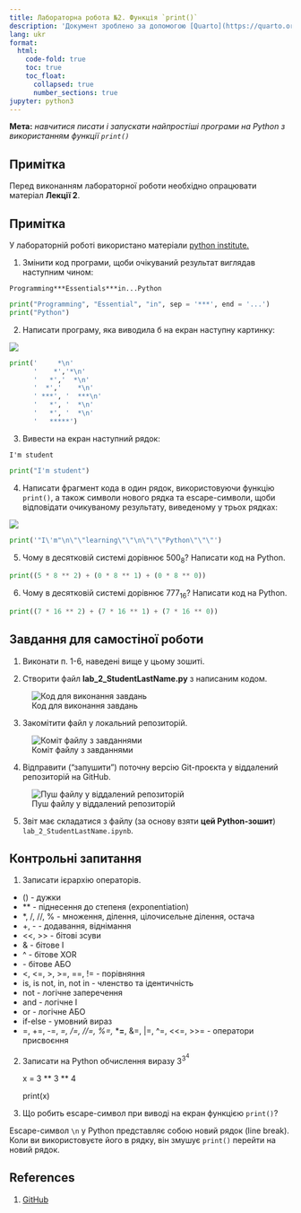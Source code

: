 ```yaml
---
title: Лабораторна робота №2. Функція `print()`
description: 'Документ зроблено за допомогою [Quarto](https://quarto.org/)'
lang: ukr
format:
  html:
    code-fold: true
    toc: true
    toc_float:
      collapsed: true
      number_sections: true
jupyter: python3
---
```


__Мета:__ _навчитися писати і запускати найпростіші програми на Python з використанням функції `print()`_

::: callout-note
## Примітка
Перед виконанням лабораторної роботи необхідно опрацювати матеріал __Лекції 2__.
:::

::: callout-note
## Примітка
У лабораторній роботі використано матеріали [python institute.](https://pythoninstitute.org/pcep) 
:::

1. Змінити код програми, щоби очікуваний результат виглядав наступним чином:

`Programming***Essentials***in...Python`

```python
print("Programming", "Essential", "in", sep = '***', end = '...')
print("Python")
```

<!-- 2 --> 

2. Написати програму, яка виводила б на екран наступну картинку:

![](attachment:image.png)

```python
print('     *\n'
      '    *','*\n'
      '   *','  *\n'
      '  *','    *\n'
      ' ***', '  ***\n'
      '   *', '  *\n'
      '   *', '  *\n'
      '   *****')
```

3. Вивести на екран наступний рядок:

`I'm student`

```python
print("I'm student")
```

4. Написати фрагмент кода в один рядок, використовуючи функцію `print()`, а також символи нового рядка та esсape-символи, щоби відповідати очикуваному результату, виведеному у трьох рядках: 

![](attachment:image-2.png)

```python
print('"I\'m"\n\"\"learning\"\"\n\"\"\"Python\"\"\"')
```

5. Чому в десятковій системі дорівнює $500_8$? Написати код на Python.

```python
print((5 * 8 ** 2) + (0 * 8 ** 1) + (0 * 8 ** 0))
```

6. Чому в десятковій системі дорівнює $777_{16}$? Написати код на Python.

```python
print((7 * 16 ** 2) + (7 * 16 ** 1) + (7 * 16 ** 0))
```

## Завдання для самостіної роботи

1. Виконати п. 1-6, наведені вище у цьому зошиті.

2. Створити файл __lab_2_StudentLastName.py__ з написаним кодом.

  ![Код для виконання завдань](attachment:{9B382841-F04F-4A5A-8C10-7647FA3AA4AB}.png)

3. Закомітити файл у локальний репозиторій.

  ![Коміт файлу з завданнями](attachment:{82241618-EDAB-491D-8001-1298546F93A3}.png)

4. Відправити ("запушити") поточну версію Git-проєкта у віддалений репозиторій на GitHub.

  ![Пуш файлу у віддалений репозиторій](attachment:{AAAD551C-6566-41AA-BAEC-354FF01C4E1C}.png)

5. Звіт має складатися з файлу (за основу взяти __цей Python-зошит__)  `lab_2_StudentLastName.ipynb`.

## Контрольні запитання

1. Записати ієрархію операторів.

  * () - дужки
  * ** - піднесення до степеня (exponentiation)
  * *, /, //, % - множення, ділення, цілочисельне ділення, остача
  * +, - - додавання, віднімання
  * <<, >> - бітові зсуви
  * & - бітове І
  * ^ - бітове XOR
  * | - бітове АБО
  * <, <=, >, >=, ==, != - порівняння
  * is, is not, in, not in - членство та ідентичність
  * not - логічне заперечення
  * and - логічне І
  * or - логічне АБО
  * if-else - умовний вираз
  * =, +=, -=, *=, /=, //=, %=, ****=**, &=, |=, ^=, <<=, >>= - оператори присвоєння

2. Записати на Python обчислення виразу $3^{3^4}$

    x = 3 ** 3 ** 4
    
    print(x)

3. Що робить escape-символ \n при виводі на екран функцією `print()`?

  Escape-символ `\n` у Python представляє собою новий рядок (line break). Коли ви використовуєте його в рядку, він змушує `print()` перейти на новий рядок.

## References

1. [GitHub](https://github.com/loldominoc/Aleksandrov_project)

